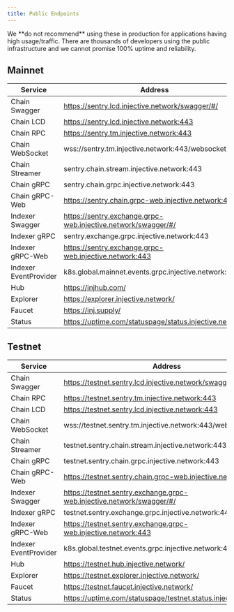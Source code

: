 ```yaml
---
title: Public Endpoints
---
```


<Callout icon="info" color="#07C1FF" iconType="regular">
We **do not recommend** using these in production for applications having high usage/traffic. There are thousands of developers using the public infrastructure and we cannot promise 100% uptime and reliability.
</Callout>

## Mainnet

| Service          			| Address                                                       |
| ---------------- | ------------------------------------------------------------- |
| Chain Swagger          | https://sentry.lcd.injective.network/swagger/#/               		 |
| Chain LCD              | https://sentry.lcd.injective.network:443                      |
| Chain RPC              | https://sentry.tm.injective.network:443                       |
| Chain WebSocket        | wss://sentry.tm.injective.network:443/websocket               |
| Chain Streamer     | sentry.chain.stream.injective.network:443                     		 |
| Chain gRPC             | sentry.chain.grpc.injective.network:443                       |
| Chain gRPC-Web         | https://sentry.chain.grpc-web.injective.network:443           |
| Indexer Swagger  | https://sentry.exchange.grpc-web.injective.network/swagger/#/ 		 |
| Indexer gRPC     | sentry.exchange.grpc.injective.network:443                 |
| Indexer gRPC-Web | https://sentry.exchange.grpc-web.injective.network:443     |
| Indexer EventProvider | k8s.global.mainnet.events.grpc.injective.network:443     |
| Hub              | https://injhub.com/                                |
| Explorer         | https://explorer.injective.network/                           |
| Faucet           | https://inj.supply/                                           |
| Status           | https://uptime.com/statuspage/status.injective.network                                           |

## Testnet

| Service          | Address                                                               |
| ---------------- | --------------------------------------------------------------------- |
| Chain Swagger          | https://testnet.sentry.lcd.injective.network/swagger/                 |
| Chain RPC              | https://testnet.sentry.tm.injective.network:443                       |
| Chain LCD              | https://testnet.sentry.lcd.injective.network:443                      |
| Chain WebSocket        | wss://testnet.sentry.tm.injective.network:443/websocket               |
| Chain Streamer     | testnet.sentry.chain.stream.injective.network:443                     |
| Chain gRPC             | testnet.sentry.chain.grpc.injective.network:443                       |
| Chain gRPC-Web         | https://testnet.sentry.chain.grpc-web.injective.network:443           |
| Indexer Swagger  | https://testnet.sentry.exchange.grpc-web.injective.network/swagger/#/ |
| Indexer gRPC     | testnet.sentry.exchange.grpc.injective.network:443                    |
| Indexer gRPC-Web | https://testnet.sentry.exchange.grpc-web.injective.network:443        |
| Indexer EventProvider | k8s.global.testnet.events.grpc.injective.network:443     |
| Hub              | https://testnet.hub.injective.network/                                |
| Explorer         | https://testnet.explorer.injective.network/                           |
| Faucet           | https://testnet.faucet.injective.network/                             |
| Status           | https://uptime.com/statuspage/testnet.status.injective.network                            |
